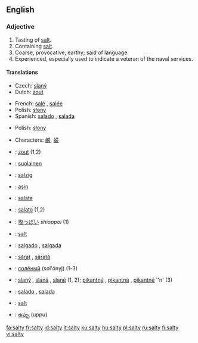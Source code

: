 ==English==

===Adjective===
{{en-adj|salti|er}}

# Tasting of [[salt]].
# Containing [[salt]].
# Coarse, provocative, earthy; said of language.
# Experienced, especially used to indicate a veteran of the naval services.

====Translations====
{{trans-top|tasting of salt}}
*Czech: [[slaný]] {{m}}
*Dutch: [[zout]]
{{trans-mid}}
*French: [[salé]] {{m}}, [[salée]] {{f}}
* Polish: [[słony]] {{m}}
*Spanish: [[salado]] {{m}}, [[salada]] {{f}}
{{trans-bottom}}

{{trans-top|containing salt}}
* Polish: [[słony]] {{m}}
{{trans-mid}}
{{trans-bottom}}

{{checktrans-top}}
*{{ttbc|Chinese}} Characters: [[鹺]], [[鹾]]
*{{ttbc|Dutch}}: [[zout]] (1,2)
*{{ttbc|Finnish}}: [[suolainen]]
*{{ttbc|German}}: [[salzig]]
*{{ttbc|Indonesian}}: [[asin]]
*{{ttbc|Interlingua}}: [[salate]]
*{{ttbc|Italian}}: [[salato]] {{m}} (1,2)
*{{ttbc|Japanese}}: [[塩っぽい]] ''shioppoi'' (1)
{{trans-mid}}
*{{ttbc|Norwegian}}: [[salt#Norwegian|salt]]
*{{ttbc|Portuguese}}: [[salgado]] {{m}}, [[salgada]] {{f}}
*{{ttbc|Romanian}}: [[sărat]] {{m}}, [[sărată]] {{f}}
*{{ttbc|Russian}}: [[солёный]] (sol'ónyj)  (1-3)
*{{ttbc|Slovak}}: [[slaný]] {{m}}, [[slaná]] {{f}}, [[slané]] {{n}} (1, 2); [[pikantný]] {{m}}, [[pikantná]] {{f}}, [[pikantné]] ''n' (3)
*{{ttbc|Spanish}}: [[salado]] {{m}}, [[salada]] {{f}}
*{{ttbc|Swedish}}: [[salt#Swedish|salt]]
*{{ttbc|Telugu}}: [[ఉప్పు]] (uppu)
{{trans-bottom}}

[[fa:salty]]
[[fr:salty]]
[[id:salty]]
[[it:salty]]
[[ku:salty]]
[[hu:salty]]
[[pl:salty]]
[[ru:salty]]
[[fi:salty]]
[[vi:salty]]